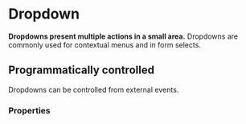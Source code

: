 # Dropdown <ReactStabilityFlag status="stable" />

**Dropdowns present multiple actions in a small area.**
Dropdowns are commonly used for contextual menus and in form selects.

<DemoBlock orientation="horizontal" demo="default" />

## Programmatically controlled

Dropdowns can be controlled from external events.

<DemoBlock vAlign="center" demo="target" />

### Properties

<PropTable component="Dropdown" />
